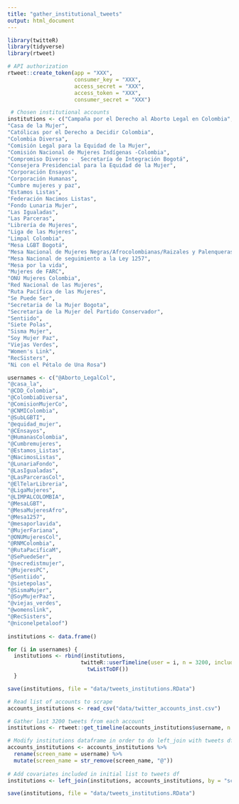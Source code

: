 ```yaml
---
title: "gather_institutional_tweets"
output: html_document
---
```


```r

library(twitteR)
library(tidyverse)
library(rtweet)

# API authorization 
rtweet::create_token(app = "XXX", 
                     consumer_key = "XXX",
                     access_secret = "XXX",
                     access_token = "XXX",
                     consumer_secret = "XXX")

```

```r

 # Chosen institutional accounts 
institutions <- c("Campaña por el Derecho al Aborto Legal en Colombia",
"Casa de la Mujer",
"Católicas por el Derecho a Decidir Colombia",
"Colombia Diversa",
"Comisión Legal para la Equidad de la Mujer",
"Comisión Nacional de Mujeres Indígenas -Colombia",
"Compromiso Diverso -  Secretaría de Integración Bogotá",
"Consejera Presidencial para la Equidad de la Mujer",
"Corporación Ensayos",
"Corporación Humanas",
"Cumbre mujeres y paz",
"Estamos Listas",
"Federación Nacimos Listas",
"Fondo Lunaria Mujer",
"Las Igualadas",
"Las Parceras",
"Librería de Mujeres",
"Liga de las Mujeres",
"Limpal Colombia",
"Mesa LGBT Bogotá",
"Mesa Nacional de Mujeres Negras/Afrocolombianas/Raizales y Palenqueras",
"Mesa Nacional de seguimiento a la Ley 1257",
"Mesa por la vida",
"Mujeres de FARC",
"ONU Mujeres Colombia",
"Red Nacional de las Mujeres",
"Ruta Pacífica de las Mujeres",
"Se Puede Ser",
"Secretaria de la Mujer Bogota",
"Secretaria de la Mujer del Partido Conservador",
"Sentiido",
"Siete Polas",
"Sisma Mujer",
"Soy Mujer Paz",
"Viejas Verdes",
"Women's Link",
"RecSisters",
"Ni con el Pétalo de Una Rosa") 

usernames <- c("@Aborto_LegalCol",
"@casa_la",
"@CDD_Colombia",
"@ColombiaDiversa",
"@ComisionMujerCo",
"@CNMIColombia",
"@SubLGBTI",
"@equidad_mujer",
"@CEnsayos",
"@HumanasColombia",
"@Cumbremujeres",
"@Estamos_Listas",
"@NacimosListas",
"@LunariaFondo",
"@LasIgualadas",
"@LasParcerasCol",
"@ElTelarLibreria",
"@LigaMujeres", 
"@LIMPALCOLOMBIA",
"@MesaLGBT", 
"@MesaMujeresAfro",
"@Mesa1257",
"@mesaporlavida",
"@MujerFariana",
"@ONUMujeresCol",
"@RNMColombia",
"@RutaPacificaM",
"@SePuedeSer",
"@secredistmujer",
"@MujeresPC",
"@Sentiido",
"@sietepolas",
"@SismaMujer",
"@SoyMujerPaz",
"@viejas_verdes",
"@womenslink",
"@RecSisters",
"@niconelpetaloof")
              
institutions <- data.frame()

for (i in usernames) {
  institutions <- rbind(institutions, 
                       twitteR::userTimeline(user = i, n = 3200, includeRts = TRUE) %>%
                         twListToDF())
  }

save(institutions, file = "data/tweets_institutions.RData")

```


```r

# Read list of accounts to scrape 
accounts_institutions <- read_csv("data/twitter_accounts_inst.csv")

# Gather last 3200 tweets from each account 
institutions <- rtweet::get_timeline(accounts_institutions$username, n = 3200)

# Modify institutions dataframe in order to do left_join with tweets df
accounts_institutions <- accounts_institutions %>% 
  rename(screen_name = username) %>% 
  mutate(screen_name = str_remove(screen_name, "@"))
  
# Add covariates included in initial list to tweets df 
institutions <- left_join(institutions, accounts_institutions, by = "screen_name")

save(institutions, file = "data/tweets_institutions.RData")

```